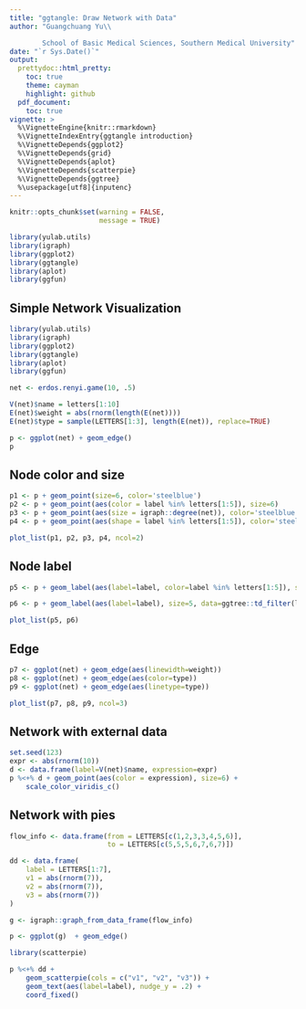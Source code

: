 ---
title: "ggtangle: Draw Network with Data"
author: "Guangchuang Yu\\

        School of Basic Medical Sciences, Southern Medical University"
date: "`r Sys.Date()`"
output:
  prettydoc::html_pretty:
    toc: true
    theme: cayman
    highlight: github
  pdf_document:
    toc: true
vignette: >
  %\VignetteEngine{knitr::rmarkdown}
  %\VignetteIndexEntry{ggtangle introduction}
  %\VignetteDepends{ggplot2}
  %\VignetteDepends{grid}
  %\VignetteDepends{aplot}
  %\VignetteDepends{scatterpie}
  %\VignetteDepends{ggtree}
  %\usepackage[utf8]{inputenc}
---



```{r include=FALSE}
knitr::opts_chunk$set(warning = FALSE,
                      message = TRUE)

library(yulab.utils)
library(igraph)
library(ggplot2)
library(ggtangle)
library(aplot)
library(ggfun)
```

## Simple Network Visualization

```{r}
library(yulab.utils)
library(igraph)
library(ggplot2)
library(ggtangle)
library(aplot)
library(ggfun)

net <- erdos.renyi.game(10, .5)

V(net)$name = letters[1:10]
E(net)$weight = abs(rnorm(length(E(net))))
E(net)$type = sample(LETTERS[1:3], length(E(net)), replace=TRUE)

p <- ggplot(net) + geom_edge()
p
```


## Node color and size

```{r fig.width=15, fig.height=10}
p1 <- p + geom_point(size=6, color='steelblue')
p2 <- p + geom_point(aes(color = label %in% letters[1:5]), size=6)
p3 <- p + geom_point(aes(size = igraph::degree(net)), color='steelblue') 
p4 <- p + geom_point(aes(shape = label %in% letters[1:5]), color='steelblue', size=8) 

plot_list(p1, p2, p3, p4, ncol=2)
```

## Node label

```{r fig.width=12, fig.height=5}
p5 <- p + geom_label(aes(label=label, color=label %in% letters[1:5]), size=5)

p6 <- p + geom_label(aes(label=label), size=5, data=ggtree::td_filter(label %in% letters[1:5]))

plot_list(p5, p6)
```

## Edge

```{r fig.width=18, fig.height=6.5}
p7 <- ggplot(net) + geom_edge(aes(linewidth=weight)) 
p8 <- ggplot(net) + geom_edge(aes(color=type)) 
p9 <- ggplot(net) + geom_edge(aes(linetype=type)) 

plot_list(p7, p8, p9, ncol=3)
```

## Network with external data

```{r fig.width=8.8, fig.height=6.5}
set.seed(123)
expr <- abs(rnorm(10))
d <- data.frame(label=V(net)$name, expression=expr)
p %<+% d + geom_point(aes(color = expression), size=6) +
    scale_color_viridis_c()
```

## Network with pies

```{r fig.width=5.8, fig.height=8}
flow_info <- data.frame(from = LETTERS[c(1,2,3,3,4,5,6)],
                        to = LETTERS[c(5,5,5,6,7,6,7)])

dd <- data.frame(
    label = LETTERS[1:7],
    v1 = abs(rnorm(7)),
    v2 = abs(rnorm(7)),
    v3 = abs(rnorm(7))
)

g <- igraph::graph_from_data_frame(flow_info)

p <- ggplot(g)  + geom_edge()

library(scatterpie)

p %<+% dd + 
    geom_scatterpie(cols = c("v1", "v2", "v3")) +
    geom_text(aes(label=label), nudge_y = .2) + 
    coord_fixed()
```



